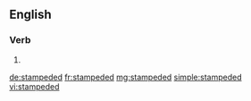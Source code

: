 ==English==

===Verb===
{{head|en}}

# {{en-past of|stampede}}

[[de:stampeded]]
[[fr:stampeded]]
[[mg:stampeded]]
[[simple:stampeded]]
[[vi:stampeded]]